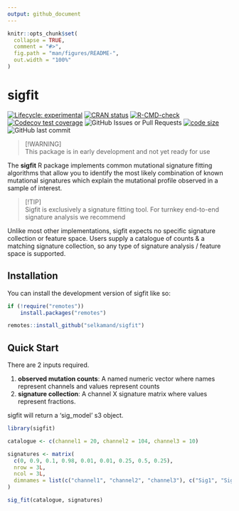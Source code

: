 ```yaml
---
output: github_document
---
```


<!-- README.md is generated from README.Rmd. Please edit that file -->

```r
knitr::opts_chunk$set(
  collapse = TRUE,
  comment = "#>",
  fig.path = "man/figures/README-",
  out.width = "100%"
)
```

# sigfit

<!-- badges: start -->
[![Lifecycle: experimental](https://img.shields.io/badge/lifecycle-experimental-orange.svg)](https://lifecycle.r-lib.org/articles/stages.html#experimental)
[![CRAN status](https://www.r-pkg.org/badges/version/sigfit)](https://CRAN.R-project.org/package=sigfit)
[![R-CMD-check](https://github.com/selkamand/sigfit/actions/workflows/R-CMD-check.yaml/badge.svg)](https://github.com/selkamand/sigfit/actions/workflows/R-CMD-check.yaml)
[![Codecov test coverage](https://codecov.io/gh/selkamand/sigfit/branch/main/graph/badge.svg)](https://app.codecov.io/gh/selkamand/sigfit?branch=main)
![GitHub Issues or Pull Requests](https://img.shields.io/github/issues-closed/selkamand/sigfit)
[![code size](https://img.shields.io/github/languages/code-size/selkamand/sigfit.svg)](https://github.com/selkamand/sigfit)
![GitHub last commit](https://img.shields.io/github/last-commit/selkamand/sigfit)
<!-- badges: end -->

> [!WARNING]  
> This package is in early development and not yet ready for use

The **sigfit** R package implements common mutational signature fitting 
algorithms that allow you to identify the most likely combination of known mutational signatures 
which explain the mutational profile observed in a sample of interest.

> [!TIP]  
> Sigfit is exclusively a signature fitting tool. For turnkey end-to-end signature analysis 
> we recommend 

Unlike most other implementations, sigfit expects no specific signature collection or feature space. 
Users supply a catalogue of counts & a matching signature collection, so any type of signature analysis / feature space is supported.

## Installation

You can install the development version of sigfit like so:

``` r
if (!require("remotes"))
    install.packages("remotes")

remotes::install_github("selkamand/sigfit")
```

## Quick Start

There are 2 inputs required. 

1. **observed mutation counts**: A named numeric vector where names represent channels and values represent counts
2. **signature collection**: A channel X signature matrix where values represent fractions.

sigfit will return a 'sig_model' s3 object.

```r
library(sigfit)

catalogue <- c(channel1 = 20, channel2 = 104, channel3 = 10)

signatures <- matrix(
  c(0, 0.9, 0.1, 0.98, 0.01, 0.01, 0.25, 0.5, 0.25),
  nrow = 3L,
  ncol = 3L,
  dimnames = list(c("channel1", "channel2", "channel3"), c("Sig1", "Sig2", "Sig3"))
)

sig_fit(catalogue, signatures)
```
